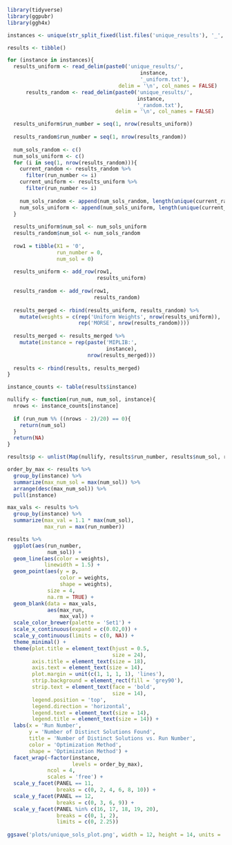 ```{r}
library(tidyverse)
library(ggpubr)
library(ggh4x)
```

```{r}
instances <- unique(str_split_fixed(list.files('unique_results'), '_', 2)[,1])
```

```{r}
results <- tibble()

for (instance in instances){
  results_uniform <- read_delim(paste0('unique_results/',
                                           instance,
                                           '_uniform.txt'),
                                    delim = '\n', col_names = FALSE)
      results_random <- read_delim(paste0('unique_results/',
                                          instance,
                                          '_random.txt'),
                                   delim = '\n', col_names = FALSE)

  results_uniform$run_number = seq(1, nrow(results_uniform))
  
  results_random$run_number = seq(1, nrow(results_random))
  
  num_sols_random <- c()
  num_sols_uniform <- c()
  for (i in seq(1, nrow(results_random))){
    current_random <- results_random %>% 
      filter(run_number <= i)
    current_uniform <- results_uniform %>% 
      filter(run_number <= i)
    
    num_sols_random <- append(num_sols_random, length(unique(current_random$X1)))
    num_sols_uniform <- append(num_sols_uniform, length(unique(current_uniform$X1)))
  }
  
  results_uniform$num_sol <- num_sols_uniform
  results_random$num_sol <- num_sols_random
  
  row1 = tibble(X1 = '0',
                run_number = 0,
                num_sol = 0)
  
  results_uniform <- add_row(row1,
                             results_uniform)
  
  results_random <- add_row(row1,
                            results_random)
  
  results_merged <- rbind(results_uniform, results_random) %>% 
    mutate(weights = c(rep('Uniform Weights', nrow(results_uniform)),
                       rep('MORSE', nrow(results_random))))
  
  results_merged <- results_merged %>% 
    mutate(instance = rep(paste('MIPLIB:',
                                instance),
                          nrow(results_merged)))
  
  results <- rbind(results, results_merged)
}
```

```{r}
instance_counts <- table(results$instance)

nullify <- function(run_num, num_sol, instance){
  nrows <- instance_counts[instance]
  
  if (run_num %% ((nrows - 2)/20) == 0){
    return(num_sol)
  }
  return(NA)
}

results$p <- unlist(Map(nullify, results$run_number, results$num_sol, results$instance))
```

```{r}
order_by_max <- results %>%
  group_by(instance) %>%
  summarize(max_num_sol = max(num_sol)) %>%
  arrange(desc(max_num_sol)) %>%
  pull(instance)

max_vals <- results %>%
  group_by(instance) %>%
  summarize(max_val = 1.1 * max(num_sol),
            max_run = max(run_number))
```

```{r}
results %>% 
  ggplot(aes(run_number,
             num_sol)) +
  geom_line(aes(color = weights),
            linewidth = 1.5) +
  geom_point(aes(y = p,
                 color = weights,
                 shape = weights),
             size = 4,
             na.rm = TRUE) +
  geom_blank(data = max_vals,
             aes(max_run,
                 max_val)) +
  scale_color_brewer(palette = 'Set1') +
  scale_x_continuous(expand = c(0.02,0)) +
  scale_y_continuous(limits = c(0, NA)) +
  theme_minimal() +
  theme(plot.title = element_text(hjust = 0.5,
                                  size = 24),
        axis.title = element_text(size = 18),
        axis.text = element_text(size = 14),
        plot.margin = unit(c(1, 1, 1, 1), 'lines'),
        strip.background = element_rect(fill = 'grey90'),
        strip.text = element_text(face = 'bold',
                                  size = 14),
        legend.position = 'top',
        legend.direction = 'horizontal',
        legend.text = element_text(size = 14),
        legend.title = element_text(size = 14)) +
  labs(x = 'Run Number',
       y = 'Number of Distinct Solutions Found',
       title = 'Number of Distinct Solutions vs. Run Number',
       color = 'Optimization Method',
       shape = 'Optimization Method') +
  facet_wrap(~factor(instance,
                     levels = order_by_max),
             ncol = 4,
             scales = 'free') +
  scale_y_facet(PANEL == 11,
                breaks = c(0, 2, 4, 6, 8, 10)) +
  scale_y_facet(PANEL == 12,
                breaks = c(0, 3, 6, 9)) +
  scale_y_facet(PANEL %in% c(16, 17, 18, 19, 20),
                breaks = c(0, 1, 2),
                limits = c(0, 2.25))
  
ggsave('plots/unique_sols_plot.png', width = 12, height = 14, units = 'in', bg = 'white')
```